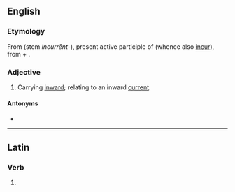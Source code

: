 ==English==

===Etymology===
From {{etyl|la|en}} {{m|la|incurrēns}} (stem ''incurrēnt-''), present active participle of {{m|la|incurrō||run into, towards or upon}} (whence also [[incur]]), from {{m|la|in}} + {{m|la|currō||run}}.

===Adjective===
{{en-adj|-}}

# Carrying [[inward]]; relating to an inward [[current]].

====Antonyms====
* {{l|en|excurrent}}

----

==Latin==

===Verb===
{{la-verb-form|incurrent}}

# {{inflection of|incurrō||3|p|present|actv|indc|lang=la}}